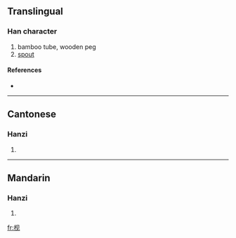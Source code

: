 {{also|梘}}
==Translingual==

===Han character===
{{Han char|rn=75|rad=木|as=04|sn=8|four=|canj=木月竹山 (DBHU)}}

# bamboo tube, wooden peg
# [[spout]]

====References====
* {{Han ref|kx=0517.011|hdz=21170.060|uh=67A7|ud=26535}}

----

==Cantonese==

===Hanzi===
{{yue-hanzi|jyut=|y=gaan2|tra=梘}}

# {{defn|Cantonese}}

----

==Mandarin==

===Hanzi===
{{cmn-hanzi|tra=梘|pin=[[jiàn]] ([[jian4]])|wg=chien<sup>4</sup>}}

# {{defn|Mandarin}}

[[fr:枧]]